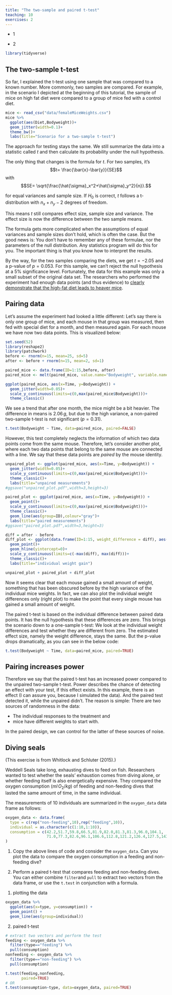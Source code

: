 ```yaml
---
title: "The two-sample and paired t-test"
teaching: 10
exercises: 2
---
```


:::::::::::::::::::::::::::::::::::::: questions 

- 1

::::::::::::::::::::::::::::::::::::::::::::::::

::::::::::::::::::::::::::::::::::::: objectives

- 2
::::::::::::::::::::::::::::::::::::::::::::::::


```r
library(tidyverse)
```

## The two-sample t-test

So far, I explained the t-test using one sample that was compared to a known number. More commonly, two samples are compared. 
For example, in the scenario I depicted at the beginning of this tutorial, the sample of mice on high fat diet were compared to a group of mice fed with a control diet. 


```r
mice <- read_csv("data/femaleMiceWeights.csv")
mice %>% 
  ggplot(aes(Diet,Bodyweight))+
  geom_jitter(width=0.1)+
  theme_bw()+
  labs(title="Scenario for a two-sample t-test")
```



The approach for testing stays the same. We still summarize the data into a statistic called $t$ and then calculate its probability under the null hypothesis. 

The only thing that changes is the formula for $t$. For two samples, it's  
$$t= \frac{\bar{x}-\bar{y}}{SE}$$ 
with 
$$SE= \sqrt{\frac{\hat{\sigma}_x^2+\hat{\sigma}_y^2}{n}}.$$

for equal variances and sample size. If $H_0$ is correct, $t$ follows a t-distribution with $n_x+n_y-2$ degrees of freedom.  

This means $t$ still compares effect size, sample size and variance. The effect size is now the difference between the two sample means.  

The formula gets more complicated when the assumptions of equal variances and sample sizes don't hold, which is often the case. But the good news is: You don't have to remember any of these formulae, nor the parameters of the null distribution. Any statistics program will do this for you. The important thing is that you know how to interpret the results.   

By the way, for the two samples comparing the diets, we get $t=-2.05$ and a p-value of $p=0.053$. For this sample, we can't reject the null hypothesis at a 5% significance level. Fortunately, the data for this example was only a small subset of the original data set. The researchers who performed the experiment had enough data points (and thus evidence) to [clearly demonstrate that the high-fat diet leads to heaver mice](https://doi.org/10.2337/diabetes.53.suppl_3.S215
).

## Pairing data 

Let’s assume the experiment had looked a little different: Let’s say there is only one group of mice, and each mouse in that group was measured, then fed with special diet for a month, and then measured again. For each mouse we have now two data points. This is visualized below:

```r
set.seed(52)
library(reshape2)
library(patchwork)
before <- rnorm(n=15, mean=25, sd=5)
after <- before + rnorm(n=15, mean=2, sd=1)

paired_mice <- data.frame(ID=1:15,before, after)
paired_mice <- melt(paired_mice, value.name="Bodyweight", variable.name = "Time",id.vars = "ID")

ggplot(paired_mice, aes(x=Time, y=Bodyweight)) +
  geom_jitter(width=0.05)+
  scale_y_continuous(limits=c(0,max(paired_mice$Bodyweight)))+
  theme_classic()
```




We see a trend that after one month, the mice might be a bit heavier. The difference in means is $2.06\,g$, but due to the high variance, a non-paired two-sample t-test is not significant ($p=0.31$).

```r
t.test(Bodyweight ~ Time, data=paired_mice, paired=FALSE)
```


However, this test completely neglects the information of which two data points come from the same mouse.
Therefore, let's consider another plot, where each two data points that belong to the same mouse are connected with a line. We say that these data points are *paired* by the mouse identity.


```r

unpaired_plot <- ggplot(paired_mice, aes(x=Time, y=Bodyweight)) +
  geom_jitter(width=0.05)+
  scale_y_continuous(limits=c(0,max(paired_mice$Bodyweight)))+
  theme_classic()+
  labs(title="unpaired measurements")
#ggsave("unpaired_plot.pdf",width=3,height=3)

paired_plot <- ggplot(paired_mice, aes(x=Time, y=Bodyweight)) +
  geom_point()+
  scale_y_continuous(limits=c(0,max(paired_mice$Bodyweight)))+
  theme_classic()+
  geom_line(aes(group=ID),colour="gray")+
  labs(title="paired measurements")
#ggsave("paired_plot.pdf",width=3,height=3)

diff = after - before
diff_plot <- ggplot(data.frame(ID=1:15, weight_difference = diff), aes(x=ID, y=weight_difference)) +
  geom_point()+
  geom_hline(yintercept=0)+
  scale_y_continuous(limits=c(-max(diff), max(diff)))+
  theme_classic()+
  labs(title="individual weight gain")

unpaired_plot + paired_plot + diff_plot
```


Now it seems clear that each mouse gained a small amount of weight, something that has been obscured before by the high variance of the individual mice weights.
In fact, we can also plot the individual weight differences only (right plot) to make the point that every single mouse has gained a small amount of weight.

The paired t-test is based on the individual difference between paired data points. It has the null hypothesis that these differences are zero. This brings the scenario down to a one-sample t-test: We look at the individual weight differences and test whether they are different from zero.
The estimated effect size, namely the weight difference, stays the same. But the p-value drops dramatically, as you can see in the below code:

```r
t.test(Bodyweight ~ Time, data=paired_mice, paired=TRUE)
```

## Pairing increases power

Therefore we say that the paired t-test has an increased power compared to the unpaired two-sample t-test. 
Power describes the chance of detecting an effect with your test, if this effect exists. In this example, there is an effect (I can assure you, because I simulated the data). And the paired test detected it, while the unpaired didn’t. 
The reason is simple: There are two sources of randomness in the data:  

- The individual responses to the treatment and 
- mice have different weights to start with.  

In the paired design, we can control for the latter of these sources of noise.  



:::::::::::::::: challenge
# Diving seals

(This exercise is from Whitlock and Schluter (2015).)


Weddell Seals take long, exhausting dives to feed on fish. Researchers wanted to test whether the seals' exhaustion comes from diving alone, or whether feeding itself is also energetically expensive. They compared the oxygen consumption ($ml\,O_2/kg$) of feeding and non-feeding dives that lasted the same amount of time, in the same individual. 

The measurements of 10 individuals are summarized in the `oxygen_data` data frame as follows:

```r
oxygen_data <- data.frame(
  type = c(rep("non-feeding",10),rep("feeding",10)),
  individual = as.character(c(1:10,1:10)),
  consumption = c(42.2,51.7,59.8,66.5,81.9,82.0,81.3,81.3,96.0,104.1,
                  71.0,77.3,82.6,96.1,106.6,112.8,121.2,126.4,127.5,143.1)
)
```


1. Copy the above lines of code and consider the `oxygen_data`. Can you plot the data to compare the oxygen consumption in a feeding and non-feeding dive?

2. Perform a paired t-test that compares feeding and non-feeding dives. You can either combine `filter`and `pull` to extract two vectors from the data frame, or use the `t.test` in conjunction with a formula.

:::::::::::::::::: solution

1. plotting the data
```r
oxygen_data %>% 
  ggplot(aes(x=type, y=consumption)) +
  geom_point() +
  geom_line(aes(group=individual))
```

2. paired t-test

```r
# extract two vectors and perform the test
feeding <- oxygen_data %>% 
  filter(type=="feeding") %>% 
  pull(consumption)
nonfeeding <- oxygen_data %>% 
  filter(type=="non-feeding") %>% 
  pull(consumption)

t.test(feeding,nonfeeding,
       paired=TRUE)
# OR
t.test(consumption~type, data=oxygen_data, paired=TRUE)
```

::::::::::::::::::::::::::
::::::::::::::::::::::::



